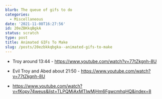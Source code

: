 ```yaml
---
blurb: The queue of gifs to do
categories:
  - Miscellaneous
date: '2021-11-08T16:27:56'
id: 20eZBKkqBgkA
status: scratch
type: post
title: Animated GIFs To Make
slug: /posts/20ezbkkqbgka--animated-gifs-to-make
---
```




- Troy around 13:44 - https://www.youtube.com/watch?v=77tZkgnh-8U



- Evil Troy and Abed about 21:50 - https://www.youtube.com/watch?v=77tZkgnh-8U


- https://www.youtube.com/watch?v=fKopy74weus&list=TLPQMjAxMTIwMjHm6FgwcmhqHQ&index=8

